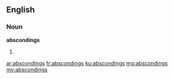 ==English==

===Noun===
'''abscondings'''

# {{plural of|absconding}}

[[ar:abscondings]]
[[fr:abscondings]]
[[ku:abscondings]]
[[mg:abscondings]]
[[my:abscondings]]